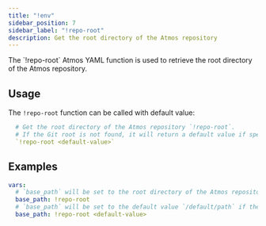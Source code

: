 ```yaml
---
title: "!env"
sidebar_position: 7
sidebar_label: "!repo-root"
description: Get the root directory of the Atmos repository
---
```

<Intro>
    The `!repo-root` Atmos YAML function is used to retrieve the root directory of the Atmos repository.
</Intro>

## Usage

The `!repo-root` function can be called with default value:

```yaml
  # Get the root directory of the Atmos repository `!repo-root`.
  # If the Git root is not found, it will return a default value if specified; otherwise, it returns an error.
  `!repo-root <default-value>`
```

## Examples

```yaml
vars:
  # `base_path` will be set to the root directory of the Atmos repository if present otherwise it will return an error
  base_path: !repo-root
  # `base_path` will be set to the default value `/default/path` if the Atmos repository root is not present
  base_path: !repo-root <default-value>
```
